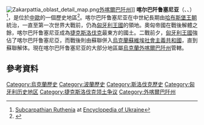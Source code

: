 [[File:Zakarpattia_oblast_detail_map.png|thumb]][[外喀爾巴阡州|外喀爾巴阡州]]]]
'''喀尔巴阡鲁塞尼亚'''（{{lang-uk|Закарпаття}}、{{lang-hu|Kárpátalja földrajza}}、{{lang-sk|Podkarpatská Rus}}）<ref>[http://www.encyclopediaofukraine.com/display.asp?linkpath=pages%5CS%5CU%5CSubcarpathianRuthenia.htm Subcarpathian Ruthenia] {{Wayback|url=http://www.encyclopediaofukraine.com/display.asp?linkpath=pages%5CS%5CU%5CSubcarpathianRuthenia.htm |date=20200915110858 }} at [[Encyclopedia_of_Ukraine|Encyclopedia of Ukraine]]</ref>，是位於[[中歐|中歐]]的一個歷史地區<ref name="Judy Batt, Kataryna Wolczuk">{{cite book |url=http://books.google.ca/books?id=B9Mp6868gakC&printsec=frontcover&dq=transcarpathia+central+europe&hl=en&sa=X&ei=9uXhU9iqLKXe7Abb6YDQBQ&ved=0CB4Q6AEwAA#v=onepage&q=transcarpathia%20central%20europe&f=false |title=Transcarpathia: Perephiral Region at the "Centre of Europe" |publisher=Routledge |work=Region State and Identity in Central and Eastern Europe |date=2013 |page=155 |format=Google eBook |isbn=1136343237 |access-date=2016-01-02 |archive-date=2014-12-17 |archive-url=https://web.archive.org/web/20141217222202/http://books.google.ca/books?id=B9Mp6868gakC&printsec=frontcover&dq=transcarpathia+central+europe&hl=en&sa=X&ei=9uXhU9iqLKXe7Abb6YDQBQ&ved=0CB4Q6AEwAA#v=onepage&q=transcarpathia%20central%20europe&f=false |dead-url=no }}</ref>。喀尔巴阡鲁塞尼亚在中世紀長期由[[哈布斯堡王朝|哈布斯堡王朝]]統治，一直至第一次世界大戰前，仍為[[匈牙利王國|匈牙利王國]]的領地。奧匈帝國在戰後解體之餘，喀尔巴阡鲁塞尼亚成為[[捷克斯洛伐克|捷克斯洛伐克]]最東方的國土。二戰前夕，[[匈牙利王國_(1920-1946)|匈牙利王國]]強佔了喀尔巴阡鲁塞尼亞，而戰後則由蘇聯併入[[烏克蘭蘇維埃社會主義共和國|烏克蘭蘇維埃社會主義共和國]]，直到蘇聯解体。現在喀尔巴阡鲁塞尼亚的大部分地區屬[[烏克蘭|烏克蘭]][[外喀爾巴阡州|外喀爾巴阡州]]管轄。

==參考資料==
{{Reflist}}

{{commons category|Zakarpattia Oblast}}
{{Coord|48|20|N|23|14|E|region:SK_type:landmark|display=title}}
{{魯塞尼亞屬地}}
[[Category:烏克蘭歷史|Category:烏克蘭歷史]]
[[Category:波蘭歷史|Category:波蘭歷史]]
[[Category:斯洛伐克歷史|Category:斯洛伐克歷史]]
[[Category:匈牙利历史地区|Category:匈牙利历史地区]]
[[Category:捷克斯洛伐克领土争议|Category:捷克斯洛伐克领土争议]]
[[Category:外喀爾巴阡州|Category:外喀爾巴阡州]]